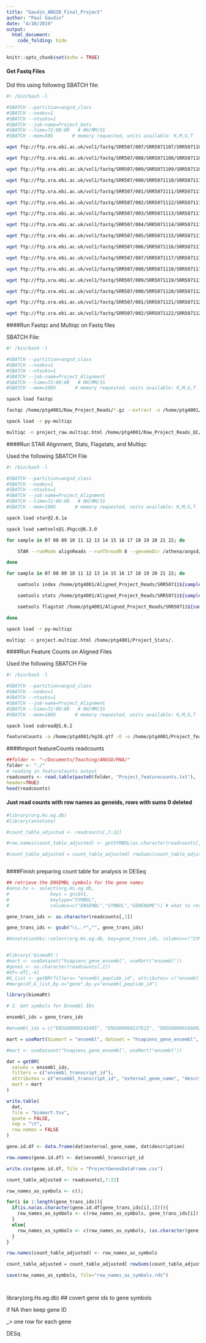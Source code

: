 ```yaml
---
title: "Gaudin_ANGSD_Final_Project"
author: "Paul Gaudin"
date: "4/10/2019"
output:
  html_document:
    code_folding: hide
---
```


```r
knitr::opts_chunk$set(echo = TRUE)
```

#### Get Fastq Files

Did this using following SBATCH file: 

```bash

#! /bin/bash -l

#SBATCH --partition=angsd_class
#SBATCH --nodes=1
#SBATCH --ntasks=1
#SBATCH --job-name=Project_Gets
#SBATCH --time=72:00:00   # HH/MM/SS
#SBATCH --mem=50G       # memory requested, units available: K,M,G,T

wget ftp://ftp.sra.ebi.ac.uk/vol1/fastq/SRR507/007/SRR5071107/SRR5071107.fastq.gz /home/ptg4001/Raw_Project_Reads/

wget ftp://ftp.sra.ebi.ac.uk/vol1/fastq/SRR507/008/SRR5071108/SRR5071108.fastq.gz /home/ptg4001/Raw_Project_Reads/

wget ftp://ftp.sra.ebi.ac.uk/vol1/fastq/SRR507/009/SRR5071109/SRR5071109.fastq.gz /home/ptg4001/Raw_Project_Reads/ 

wget ftp://ftp.sra.ebi.ac.uk/vol1/fastq/SRR507/000/SRR5071110/SRR5071110.fastq.gz /home/ptg4001/Raw_Project_Reads/ 

wget ftp://ftp.sra.ebi.ac.uk/vol1/fastq/SRR507/001/SRR5071111/SRR5071111.fastq.gz /home/ptg4001/Raw_Project_Reads/ 

wget ftp://ftp.sra.ebi.ac.uk/vol1/fastq/SRR507/002/SRR5071112/SRR5071112.fastq.gz /home/ptg4001/Raw_Project_Reads/ 

wget ftp://ftp.sra.ebi.ac.uk/vol1/fastq/SRR507/003/SRR5071113/SRR5071113.fastq.gz /home/ptg4001/Raw_Project_Reads/ 

wget ftp://ftp.sra.ebi.ac.uk/vol1/fastq/SRR507/004/SRR5071114/SRR5071114.fastq.gz /home/ptg4001/Raw_Project_Reads/ 

wget ftp://ftp.sra.ebi.ac.uk/vol1/fastq/SRR507/005/SRR5071115/SRR5071115.fastq.gz /home/ptg4001/Raw_Project_Reads/ 

wget ftp://ftp.sra.ebi.ac.uk/vol1/fastq/SRR507/006/SRR5071116/SRR5071116.fastq.gz /home/ptg4001/Raw_Project_Reads/ 

wget ftp://ftp.sra.ebi.ac.uk/vol1/fastq/SRR507/007/SRR5071117/SRR5071117.fastq.gz /home/ptg4001/Raw_Project_Reads/ 

wget ftp://ftp.sra.ebi.ac.uk/vol1/fastq/SRR507/008/SRR5071118/SRR5071118.fastq.gz /home/ptg4001/Raw_Project_Reads/ 

wget ftp://ftp.sra.ebi.ac.uk/vol1/fastq/SRR507/009/SRR5071119/SRR5071119.fastq.gz /home/ptg4001/Raw_Project_Reads/ 

wget ftp://ftp.sra.ebi.ac.uk/vol1/fastq/SRR507/000/SRR5071120/SRR5071120.fastq.gz /home/ptg4001/Raw_Project_Reads/ 

wget ftp://ftp.sra.ebi.ac.uk/vol1/fastq/SRR507/001/SRR5071121/SRR5071121.fastq.gz /home/ptg4001/Raw_Project_Reads/ 

wget ftp://ftp.sra.ebi.ac.uk/vol1/fastq/SRR507/002/SRR5071122/SRR5071122.fastq.gz /home/ptg4001/Raw_Project_Reads/ 

```

####Run Fastqc and Multiqc on Fastq files  

SBATCH File: 
```bash
#! /bin/bash -l

#SBATCH --partition=angsd_class
#SBATCH --nodes=1
#SBATCH --ntasks=1
#SBATCH --job-name=Project_Alignment
#SBATCH --time=72:00:00   # HH/MM/SS
#SBATCH --mem=100G       # memory requested, units available: K,M,G,T

spack load fastqc

fastqc /home/ptg4001/Raw_Project_Reads/*.gz --extract -o /home/ptg4001/Raw_Project_Reads_QC

spack load -r py-multiqc

multiqc -n project_raw.multiqc.html /home/ptg4001/Raw_Project_Reads_QC/.
```

####Run STAR Alignment, Stats, Flagstats, and Multiqc 

Used the following SBATCH File

```bash
#! /bin/bash -l

#SBATCH --partition=angsd_class
#SBATCH --nodes=1
#SBATCH --ntasks=1
#SBATCH --job-name=Project_Alignment
#SBATCH --time=72:00:00   # HH/MM/SS
#SBATCH --mem=100G       # memory requested, units available: K,M,G,T

spack load star@2.6.1a

spack load samtools@1.9%gcc@6.3.0

for sample in 07 08 09 10 11 12 13 14 15 16 17 18 19 20 21 22; do

	STAR --runMode alignReads --runThreadN 8 --genomeDir /athena/angsd/scratch/Paul_HG_data  --readFilesIn /home/ptg4001/Raw_Project_Reads/SRR50711${sample}.fastq.gz --readFilesCommand zcat --outFileNamePrefix /home/ptg4001/Aligned_Project_Reads/SRR50711${sample}.  --outSAMtype BAM SortedByCoordinate

done

for sample in 07 08 09 10 11 12 13 14 15 16 17 18 19 20 21 22; do

	samtools index /home/ptg4001/Aligned_Project_Reads/SRR50711${sample}.Aligned.sortedByCoord.out.bam

	samtools stats /home/ptg4001/Aligned_Project_Reads/SRR50711${sample}.Aligned.sortedByCoord.out.bam  > /home/ptg4001/Project_Stats/SRR50711${sample}_STAR.stats

	samtools flagstat /home/ptg4001/Aligned_Project_Reads/SRR50711${sample}.Aligned.sortedByCoord.out.bam > /home/ptg4001/Project_Stats/SRR50711${sample}_STAR.flagstats

done

spack load -r py-multiqc

multiqc -n project.multiqc.html /home/ptg4001/Project_Stats/.

```


####Run Feature Counts on Aligned Files

Used the following SBATCH File

```bash

#! /bin/bash -l

#SBATCH --partition=angsd_class
#SBATCH --nodes=1
#SBATCH --ntasks=1
#SBATCH --job-name=Project_Alignment
#SBATCH --time=72:00:00   # HH/MM/SS
#SBATCH --mem=100G       # memory requested, units available: K,M,G,T

spack load subread@1.6.2

featureCounts -a /home/ptg4001/hg38.gtf -O -o /home/ptg4001/Project_featurecounts.txt -T 8  /home/ptg4001/Aligned_Project_Reads/*.bam
```

####Import featureCounts readcounts
```r
##folder <- "~/Documents/Teaching/ANGSD/RNA/"
folder <- "./"
# reading in featureCounts output
readcounts <- read.table(paste0(folder, "Project_featurecounts.txt"),
header=TRUE)
head(readcounts)

```

#### Just read counts with row names as geneids, rows with sums 0 deleted
```r
#library(org.Hs.eg.db)
#library(annotate)

#count_table_adjusted <- readcounts[,7:22]

#row.names(count_table_adjusted) <- getSYMBOL(as.character(readcounts[,1]), data='org.Hs.eg')

#count_table_adjusted = count_table_adjusted[ rowSums(count_table_adjusted)!=0, ] 



```

####Finish preparing count table for analysis in DESeq

```r


## retrieve the ENSEMBL symbols for the gene names
#anno.hs <- select(org.Hs.eg.db,
#               keys = gns$V1, 
#               keytype="SYMBOL", 
#               columns=c("ENSEMBL","SYMBOL","GENENAME")) # what to return

gene_trans_ids <- as.character(readcounts[,1])

gene_trans_ids <- gsub("\\..*","", gene_trans_ids)

#AnnotationDbi::select(org.Hs.eg.db, key=gene_trans_ids, columns=c("SYMBOL"), keytype="ENSEMBLPROT")


#library('biomaRt')
#mart <- useDataset("hsapiens_gene_ensembl", useMart("ensembl"))
#genes <- as.character(readcounts[,1])
#df<-df[,-4]
#G_list <- getBM(filters= "ensembl_peptide_id", attributes= c("ensembl_peptide_id","hgnc_symbol"),values=genes,mart= mart)
#merge(df,G_list,by.x="gene",by.y="ensembl_peptide_id")

```

```r
library(biomaRt)

# 3. Get symbols for Ensembl IDs

ensembl_ids = gene_trans_ids

#ensembl_ids = c("ENSG00000243485", "ENSG00000237613", "ENSG00000186092", "ENSG00000238009")

mart = useMart(biomart = "ensembl", dataset = "hsapiens_gene_ensembl", host = "www.ensembl.org", ensemblRedirect = FALSE)

#mart <- useDataset("hsapiens_gene_ensembl", useMart("ensembl"))

dat = getBM(
  values = ensembl_ids,
  filters = c("ensembl_transcript_id"),
  attributes = c("ensembl_transcript_id", "external_gene_name", "description"),
  mart = mart
)

write.table(
  dat,
  file = "biomart.tsv",
  quote = FALSE,
  sep = "\t",
  row.names = FALSE
)

gene.id.df <- data.frame(dat$external_gene_name, dat$description)

row.names(gene.id.df) <- dat$ensembl_transcript_id

write.csv(gene.id.df, file = "ProjectGenesDataFrame.csv")

```

```r

count_table_adjusted <- readcounts[,7:22]

row_names_as_symbols <- c();

for(i in 1:length(gene_trans_ids)){
  if(is.na(as.character(gene.id.df[gene_trans_ids[i],1]))){
    row_names_as_symbols <- c(row_names_as_symbols, gene_trans_ids[i]);
  }
  else{
    row_names_as_symbols <- c(row_names_as_symbols, (as.character(gene.id.df[gene_trans_ids[i],1])));
  }
}

row.names(count_table_adjusted) <- row_names_as_symbols

count_table_adjusted = count_table_adjusted[ rowSums(count_table_adjusted)!=0, ]

save(row_names_as_symbols, file="row_names_as_symbols.rds")




```

library(org.Hs.eg.db) ## covert gene ids to gene symbols 

  if NA then keep gene ID 

_> one row for each gene 


DESq
